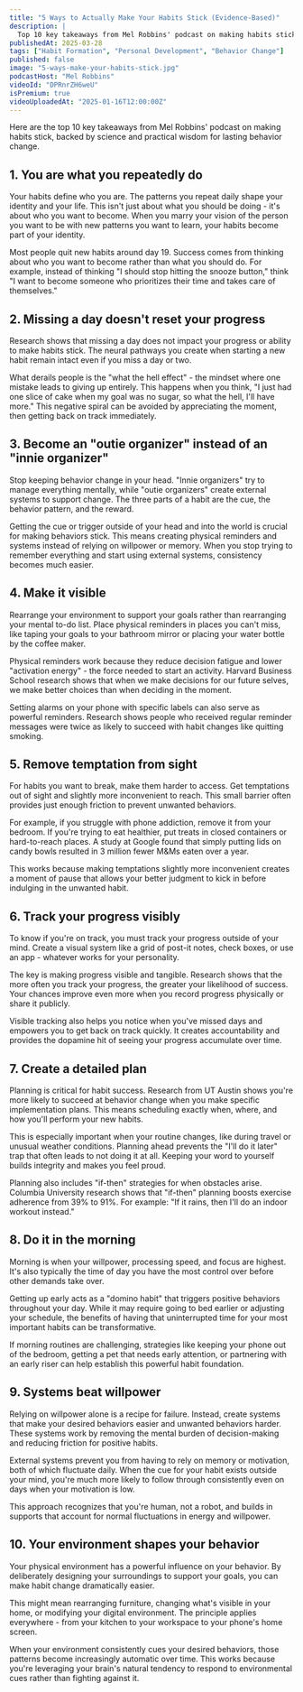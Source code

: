 ```yaml
---
title: "5 Ways to Actually Make Your Habits Stick (Evidence-Based)"
description: |
  Top 10 key takeaways from Mel Robbins' podcast on making habits stick, backed by science and practical wisdom for lasting behavior change.
publishedAt: 2025-03-28
tags: ["Habit Formation", "Personal Development", "Behavior Change"]
published: false
image: "5-ways-make-your-habits-stick.jpg"
podcastHost: "Mel Robbins"
videoId: "DPRnrZH6weU"
isPremium: true
videoUploadedAt: "2025-01-16T12:00:00Z"
---
```



<PodcastSummaryPageLayout frontmatter={frontmatter}>

Here are the top 10 key takeaways from Mel Robbins' podcast on making habits stick, backed by science and practical wisdom for lasting behavior change.

## 1. You are what you repeatedly do

Your habits define who you are. The patterns you repeat daily shape your identity and your life. This isn't just about what you should be doing - it's about who you want to become. When you marry your vision of the person you want to be with new patterns you want to learn, your habits become part of your identity.

Most people quit new habits around day 19. Success comes from thinking about who you want to become rather than what you should do. For example, instead of thinking "I should stop hitting the snooze button," think "I want to become someone who prioritizes their time and takes care of themselves."

## 2. Missing a day doesn't reset your progress

Research shows that missing a day does not impact your progress or ability to make habits stick. The neural pathways you create when starting a new habit remain intact even if you miss a day or two.

What derails people is the "what the hell effect" - the mindset where one mistake leads to giving up entirely. This happens when you think, "I just had one slice of cake when my goal was no sugar, so what the hell, I'll have more." This negative spiral can be avoided by appreciating the moment, then getting back on track immediately.

## 3. Become an "outie organizer" instead of an "innie organizer"

Stop keeping behavior change in your head. "Innie organizers" try to manage everything mentally, while "outie organizers" create external systems to support change. The three parts of a habit are the cue, the behavior pattern, and the reward.

Getting the cue or trigger outside of your head and into the world is crucial for making behaviors stick. This means creating physical reminders and systems instead of relying on willpower or memory. When you stop trying to remember everything and start using external systems, consistency becomes much easier.

## 4. Make it visible

Rearrange your environment to support your goals rather than rearranging your mental to-do list. Place physical reminders in places you can't miss, like taping your goals to your bathroom mirror or placing your water bottle by the coffee maker.

Physical reminders work because they reduce decision fatigue and lower "activation energy" - the force needed to start an activity. Harvard Business School research shows that when we make decisions for our future selves, we make better choices than when deciding in the moment.

Setting alarms on your phone with specific labels can also serve as powerful reminders. Research shows people who received regular reminder messages were twice as likely to succeed with habit changes like quitting smoking.

## 5. Remove temptation from sight

For habits you want to break, make them harder to access. Get temptations out of sight and slightly more inconvenient to reach. This small barrier often provides just enough friction to prevent unwanted behaviors.

For example, if you struggle with phone addiction, remove it from your bedroom. If you're trying to eat healthier, put treats in closed containers or hard-to-reach places. A study at Google found that simply putting lids on candy bowls resulted in 3 million fewer M&Ms eaten over a year.

This works because making temptations slightly more inconvenient creates a moment of pause that allows your better judgment to kick in before indulging in the unwanted habit.

## 6. Track your progress visibly

To know if you're on track, you must track your progress outside of your mind. Create a visual system like a grid of post-it notes, check boxes, or use an app - whatever works for your personality.

The key is making progress visible and tangible. Research shows that the more often you track your progress, the greater your likelihood of success. Your chances improve even more when you record progress physically or share it publicly.

Visible tracking also helps you notice when you've missed days and empowers you to get back on track quickly. It creates accountability and provides the dopamine hit of seeing your progress accumulate over time.

## 7. Create a detailed plan

Planning is critical for habit success. Research from UT Austin shows you're more likely to succeed at behavior change when you make specific implementation plans. This means scheduling exactly when, where, and how you'll perform your new habits.

This is especially important when your routine changes, like during travel or unusual weather conditions. Planning ahead prevents the "I'll do it later" trap that often leads to not doing it at all. Keeping your word to yourself builds integrity and makes you feel proud.

Planning also includes "if-then" strategies for when obstacles arise. Columbia University research shows that "if-then" planning boosts exercise adherence from 39% to 91%. For example: "If it rains, then I'll do an indoor workout instead."

## 8. Do it in the morning

Morning is when your willpower, processing speed, and focus are highest. It's also typically the time of day you have the most control over before other demands take over.

Getting up early acts as a "domino habit" that triggers positive behaviors throughout your day. While it may require going to bed earlier or adjusting your schedule, the benefits of having that uninterrupted time for your most important habits can be transformative.

If morning routines are challenging, strategies like keeping your phone out of the bedroom, getting a pet that needs early attention, or partnering with an early riser can help establish this powerful habit foundation.

## 9. Systems beat willpower

Relying on willpower alone is a recipe for failure. Instead, create systems that make your desired behaviors easier and unwanted behaviors harder. These systems work by removing the mental burden of decision-making and reducing friction for positive habits.

External systems prevent you from having to rely on memory or motivation, both of which fluctuate daily. When the cue for your habit exists outside your mind, you're much more likely to follow through consistently even on days when your motivation is low.

This approach recognizes that you're human, not a robot, and builds in supports that account for normal fluctuations in energy and willpower.

## 10. Your environment shapes your behavior

Your physical environment has a powerful influence on your behavior. By deliberately designing your surroundings to support your goals, you can make habit change dramatically easier.

This might mean rearranging furniture, changing what's visible in your home, or modifying your digital environment. The principle applies everywhere - from your kitchen to your workspace to your phone's home screen.

When your environment consistently cues your desired behaviors, those patterns become increasingly automatic over time. This works because you're leveraging your brain's natural tendency to respond to environmental cues rather than fighting against it.

</PodcastSummaryPageLayout>
